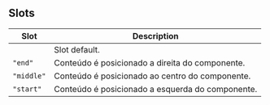 
<Meta title='Components/Core/Base/Complementar' />

## Slots

| Slot       | Description                                      |
| ---------- | ------------------------------------------------ |
|            | Slot default.                                    |
| `"end"`    | Conteúdo é posicionado a direita do componente.  |
| `"middle"` | Conteúdo é posicionado ao centro do componente.  |
| `"start"`  | Conteúdo é posicionado a esquerda do componente. |
